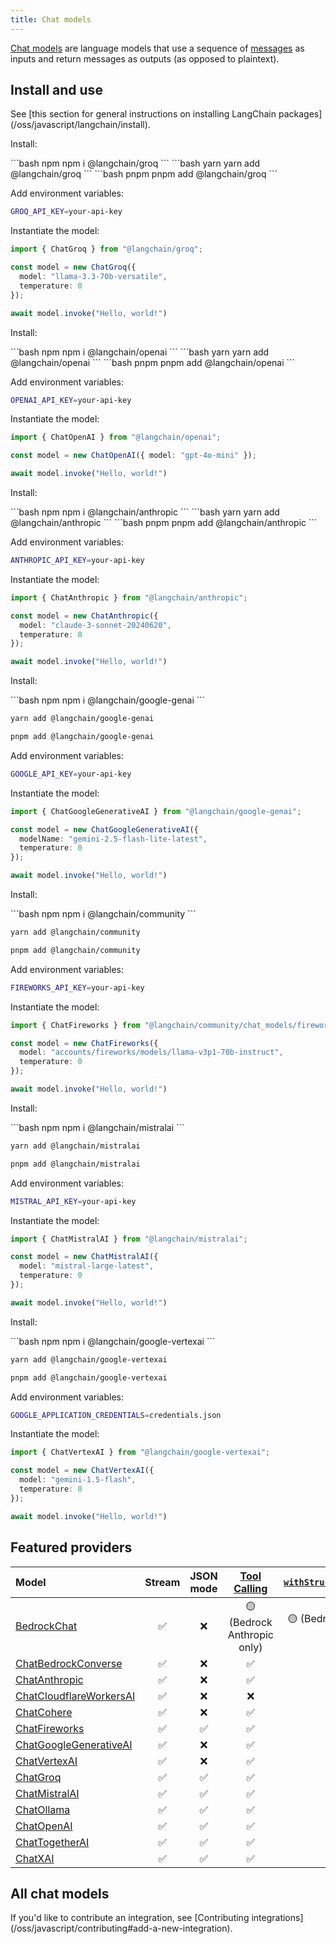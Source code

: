 ```yaml
---
title: Chat models
---
```


[Chat models](/oss/javascript/langchain/models) are language models that use a sequence of [messages](/oss/javascript/langchain/messages) as inputs and return messages as outputs <Tooltip tip="Models that do not include the prefix 'Chat' in their name or include 'LLM' as a suffix in their name typically refer to older models that do not follow the chat model interface and instead use an interface that takes a string as input and returns a string as output.">(as opposed to plaintext)</Tooltip>.

## Install and use

<Tip>
See [this section for general instructions on installing LangChain packages](/oss/javascript/langchain/install).
</Tip>

<AccordionGroup>
<Accordion title="Groq">

Install:

<CodeGroup>
```bash npm
npm i @langchain/groq
```
```bash yarn
yarn add @langchain/groq
```
```bash pnpm
pnpm add @langchain/groq
```
</CodeGroup>

Add environment variables:

```bash
GROQ_API_KEY=your-api-key
```

Instantiate the model:

```typescript
import { ChatGroq } from "@langchain/groq";

const model = new ChatGroq({
  model: "llama-3.3-70b-versatile",
  temperature: 0
});
```
```javascript
await model.invoke("Hello, world!")
```

</Accordion>

<Accordion title="OpenAI">

Install:

<CodeGroup>
```bash npm
npm i @langchain/openai
```
```bash yarn
yarn add @langchain/openai
```
```bash pnpm
pnpm add @langchain/openai
```
</CodeGroup>

Add environment variables:

```bash
OPENAI_API_KEY=your-api-key
```

Instantiate the model:

```typescript
import { ChatOpenAI } from "@langchain/openai";

const model = new ChatOpenAI({ model: "gpt-4o-mini" });
```
```javascript
await model.invoke("Hello, world!")
```
</Accordion>

<Accordion title="Anthropic">

Install:

<CodeGroup>
```bash npm
npm i @langchain/anthropic
```
```bash yarn
yarn add @langchain/anthropic
```
```bash pnpm
pnpm add @langchain/anthropic
```
</CodeGroup>

Add environment variables:

```bash
ANTHROPIC_API_KEY=your-api-key
```

Instantiate the model:

```typescript
import { ChatAnthropic } from "@langchain/anthropic";

const model = new ChatAnthropic({
  model: "claude-3-sonnet-20240620",
  temperature: 0
});
```
```javascript
await model.invoke("Hello, world!")
```
</Accordion>

<Accordion title="Google Gemini">

Install:

<CodeGroup>
```bash npm
npm i @langchain/google-genai
```

```bash yarn
yarn add @langchain/google-genai
```
```bash pnpm
pnpm add @langchain/google-genai
```
</CodeGroup>

Add environment variables:

```bash
GOOGLE_API_KEY=your-api-key
```

Instantiate the model:

```typescript
import { ChatGoogleGenerativeAI } from "@langchain/google-genai";

const model = new ChatGoogleGenerativeAI({
  modelName: "gemini-2.5-flash-lite-latest",
  temperature: 0
});
```
```javascript
await model.invoke("Hello, world!")
```

</Accordion>

<Accordion title="FireworksAI">

Install:

<CodeGroup>
```bash npm
npm i @langchain/community
```

```bash yarn
yarn add @langchain/community
```

```bash pnpm
pnpm add @langchain/community
```
</CodeGroup>

Add environment variables:

```bash
FIREWORKS_API_KEY=your-api-key
```

Instantiate the model:

```typescript
import { ChatFireworks } from "@langchain/community/chat_models/fireworks";

const model = new ChatFireworks({
  model: "accounts/fireworks/models/llama-v3p1-70b-instruct",
  temperature: 0
});
```
```javascript
await model.invoke("Hello, world!")
```
</Accordion>

<Accordion title="MistralAI">

Install:

<CodeGroup>
```bash npm
npm i @langchain/mistralai
```

```bash yarn
yarn add @langchain/mistralai
```

```bash pnpm
pnpm add @langchain/mistralai
```
</CodeGroup>

Add environment variables:

```bash
MISTRAL_API_KEY=your-api-key
```

Instantiate the model:

```typescript
import { ChatMistralAI } from "@langchain/mistralai";

const model = new ChatMistralAI({
  model: "mistral-large-latest",
  temperature: 0
});
```
```javascript
await model.invoke("Hello, world!")
```

</Accordion>

<Accordion title="VertexAI">

Install:

<CodeGroup>
```bash npm
npm i @langchain/google-vertexai
```

```bash yarn
yarn add @langchain/google-vertexai
```

```bash pnpm
pnpm add @langchain/google-vertexai
```
</CodeGroup>

Add environment variables:

```bash
GOOGLE_APPLICATION_CREDENTIALS=credentials.json
```

Instantiate the model:

```typescript
import { ChatVertexAI } from "@langchain/google-vertexai";

const model = new ChatVertexAI({
  model: "gemini-1.5-flash",
  temperature: 0
});
```
```javascript
await model.invoke("Hello, world!")
```

</Accordion>
</AccordionGroup>

## Featured providers

| Model                                                                    | Stream | JSON mode | [Tool Calling](/oss/javascript/langchain/tools/) | [`withStructuredOutput()`](/oss/javascript/langchain/structured-output#the-.withstructuredoutput-method) | [Multimodal](/oss/javascript/langchain/messages#multimodal) |
| :----------------------------------------------------------------------- | :----: | :-------: | :----------------------------------------: | :------------------------------------------------------------------------------------------: | :-------------------------------------------: |
| [BedrockChat](/oss/javascript/integrations/chat/bedrock/)                          |   ✅   |    ❌     |        🟡 (Bedrock Anthropic only)         |                                 🟡 (Bedrock Anthropic only)                                  |          🟡 (Bedrock Anthropic only)          |
| [ChatBedrockConverse](/oss/javascript/integrations/chat/bedrock_converse/)         |   ✅   |    ❌     |                     ✅                     |                                              ✅                                              |                      ✅                       |
| [ChatAnthropic](/oss/javascript/integrations/chat/anthropic/)                      |   ✅   |    ❌     |                     ✅                     |                                              ✅                                              |                      ✅                       |
| [ChatCloudflareWorkersAI](/oss/javascript/integrations/chat/cloudflare_workersai/) |   ✅   |    ❌     |                     ❌                     |                                              ❌                                              |                      ❌                       |
| [ChatCohere](/oss/javascript/integrations/chat/cohere/)                            |   ✅   |    ❌     |                     ✅                     |                                              ✅                                              |                      ✅                       |
| [ChatFireworks](/oss/javascript/integrations/chat/fireworks/)                      |   ✅   |    ✅     |                     ✅                     |                                              ✅                                              |                      ✅                       |
| [ChatGoogleGenerativeAI](/oss/javascript/integrations/chat/google_generative_ai/)   |   ✅   |    ❌     |                     ✅                     |                                              ✅                                              |                      ✅                       |
| [ChatVertexAI](/oss/javascript/integrations/chat/google_vertex_ai/)                |   ✅   |    ❌     |                     ✅                     |                                              ✅                                              |                      ✅                       |
| [ChatGroq](/oss/javascript/integrations/chat/groq/)                                |   ✅   |    ✅     |                     ✅                     |                                              ✅                                              |                      ✅                       |
| [ChatMistralAI](/oss/javascript/integrations/chat/mistral/)                        |   ✅   |    ✅     |                     ✅                     |                                              ✅                                              |                      ✅                       |
| [ChatOllama](/oss/javascript/integrations/chat/ollama/)                            |   ✅   |    ✅     |                     ✅                     |                                              ✅                                              |                      ✅                       |
| [ChatOpenAI](/oss/javascript/integrations/chat/openai/)                            |   ✅   |    ✅     |                     ✅                     |                                              ✅                                              |                      ✅                       |
| [ChatTogetherAI](/oss/javascript/integrations/chat/togetherai/)                    |   ✅   |    ✅     |                     ✅                     |                                              ✅                                              |                      ✅                       |
| [ChatXAI](/oss/javascript/integrations/chat/xai/)                                  |   ✅   |    ✅     |                     ✅                     |                                              ✅                                              |                      ❌                       |

## All chat models

<Columns cols={3}>
  <Card
    title="Alibaba Tongyi"
    icon="link"
    href="/oss/javascript/integrations/chat/alibaba_tongyi"
    arrow="true"
    cta="View guide"
  />
  <Card
    title="Anthropic"
    icon="link"
    href="/oss/javascript/integrations/chat/anthropic"
    arrow="true"
    cta="View guide"
  />
  <Card
    title="Arcjet Redact"
    icon="link"
    href="/oss/javascript/integrations/chat/arcjet"
    arrow="true"
    cta="View guide"
  />
  <Card
    title="Azure OpenAI"
    icon="link"
    href="/oss/javascript/integrations/chat/azure"
    arrow="true"
    cta="View guide"
  />
  <Card
    title="Baidu Qianfan"
    icon="link"
    href="/oss/javascript/integrations/chat/baidu_qianfan"
    arrow="true"
    cta="View guide"
  />
  <Card
    title="Amazon Bedrock"
    icon="link"
    href="/oss/javascript/integrations/chat/bedrock"
    arrow="true"
    cta="View guide"
  />
  <Card
    title="Amazon Bedrock Converse"
    icon="link"
    href="/oss/javascript/integrations/chat/bedrock_converse"
    arrow="true"
    cta="View guide"
  />
  <Card
    title="Cerebras"
    icon="link"
    href="/oss/javascript/integrations/chat/cerebras"
    arrow="true"
    cta="View guide"
  />
  <Card
    title="Cloudflare Workers AI"
    icon="link"
    href="/oss/javascript/integrations/chat/cloudflare_workersai"
    arrow="true"
    cta="View guide"
  />
  <Card
    title="Cohere"
    icon="link"
    href="/oss/javascript/integrations/chat/cohere"
    arrow="true"
    cta="View guide"
  />
  <Card
    title="Deep Infra"
    icon="link"
    href="/oss/javascript/integrations/chat/deep_infra"
    arrow="true"
    cta="View guide"
  />
  <Card
    title="DeepSeek"
    icon="link"
    href="/oss/javascript/integrations/chat/deepseek"
    arrow="true"
    cta="View guide"
  />
  <Card
    title="Fake LLM"
    icon="link"
    href="/oss/javascript/integrations/chat/fake"
    arrow="true"
    cta="View guide"
  />
  <Card
    title="Fireworks"
    icon="link"
    href="/oss/javascript/integrations/chat/fireworks"
    arrow="true"
    cta="View guide"
  />
  <Card
    title="Friendli"
    icon="link"
    href="/oss/javascript/integrations/chat/friendli"
    arrow="true"
    cta="View guide"
  />
  <Card
    title="Google GenAI"
    icon="link"
    href="/oss/javascript/integrations/chat/google_generative_ai"
    arrow="true"
    cta="View guide"
  />
  <Card
    title="Google Vertex AI"
    icon="link"
    href="/oss/javascript/integrations/chat/google_vertex_ai"
    arrow="true"
    cta="View guide"
  />
  <Card
    title="Groq"
    icon="link"
    href="/oss/javascript/integrations/chat/groq"
    arrow="true"
    cta="View guide"
  />
  <Card
    title="IBM watsonx.ai"
    icon="link"
    href="/oss/javascript/integrations/chat/ibm"
    arrow="true"
    cta="View guide"
  />
  <Card
    title="Llama CPP"
    icon="link"
    href="/oss/javascript/integrations/chat/llama_cpp"
    arrow="true"
    cta="View guide"
  />
  <Card
    title="Minimax"
    icon="link"
    href="/oss/javascript/integrations/chat/minimax"
    arrow="true"
    cta="View guide"
  />
  <Card
    title="MistralAI"
    icon="link"
    href="/oss/javascript/integrations/chat/mistral"
    arrow="true"
    cta="View guide"
  />
  <Card
    title="Moonshot"
    icon="link"
    href="/oss/javascript/integrations/chat/moonshot"
    arrow="true"
    cta="View guide"
  />
  <Card
    title="Novita AI"
    icon="link"
    href="/oss/javascript/integrations/chat/novita"
    arrow="true"
    cta="View guide"
  />
  <Card
    title="Ollama"
    icon="link"
    href="/oss/javascript/integrations/chat/ollama"
    arrow="true"
    cta="View guide"
  />
  <Card
    title="OpenAI"
    icon="link"
    href="/oss/javascript/integrations/chat/openai"
    arrow="true"
    cta="View guide"
  />
  <Card
    title="Perplexity"
    icon="link"
    href="/oss/javascript/integrations/chat/perplexity"
    arrow="true"
    cta="View guide"
  />
  <Card
    title="PremAI"
    icon="link"
    href="/oss/javascript/integrations/chat/premai"
    arrow="true"
    cta="View guide"
  />
  <Card
    title="Tencent Hunyuan"
    icon="link"
    href="/oss/javascript/integrations/chat/tencent_hunyuan"
    arrow="true"
    cta="View guide"
  />
  <Card
    title="Together"
    icon="link"
    href="/oss/javascript/integrations/chat/togetherai"
    arrow="true"
    cta="View guide"
  />
  <Card
    title="WebLLM"
    icon="link"
    href="/oss/javascript/integrations/chat/web_llm"
    arrow="true"
    cta="View guide"
  />
  <Card
    title="xAI"
    icon="link"
    href="/oss/javascript/integrations/chat/xai"
    arrow="true"
    cta="View guide"
  />
  <Card
    title="YandexGPT"
    icon="link"
    href="/oss/javascript/integrations/chat/yandex"
    arrow="true"
    cta="View guide"
  />
  <Card
    title="ZhipuAI"
    icon="link"
    href="/oss/javascript/integrations/chat/zhipuai"
    arrow="true"
    cta="View guide"
  />
</Columns>

<Info>
    If you'd like to contribute an integration, see [Contributing integrations](/oss/javascript/contributing#add-a-new-integration).
</Info>
